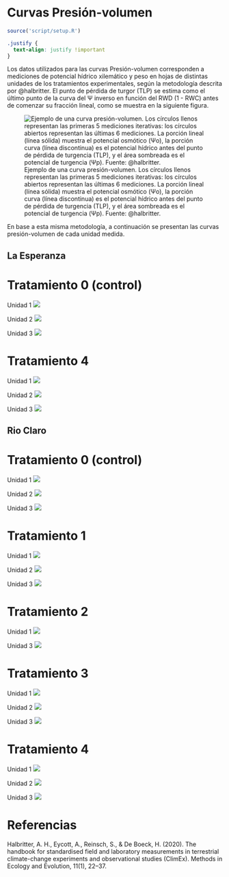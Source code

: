 # Curvas Presión-volumen

```r
source('script/setup.R')
```
```css
.justify {
  text-align: justify !important
}
```

::: justify
Los datos utilizados para las curvas Presión-volumen corresponden a mediciones de potencial hídrico xilemático y peso en hojas de distintas unidades de los tratamientos experimentales, según la metodología descrita por @halbritter. El punto de pérdida de turgor (TLP) se estima como el último punto de la curva del Ψ inverso en función del RWD (1 - RWC) antes de comenzar su fracción lineal, como se muestra en la siguiente figura.

![Ejemplo de una curva presión-volumen. Los círculos llenos representan las primeras 5 mediciones iterativas: los círculos abiertos representan las últimas 6 mediciones. La porción lineal (línea sólida) muestra el potencial osmótico (Ψo), la porción curva (línea discontinua) es el potencial hídrico antes del punto de pérdida de turgencia (TLP), y el área sombreada es el potencial de turgencia (Ψp). Fuente: @halbritter.](figuras/misc/tlp.png)

En base a esta misma metodología, a continuación se presentan las curvas presión-volumen de cada unidad medida.
:::

## La Esperanza

::: panel-tabset
# Tratamiento 0 (control)

Unidad 1 ![](figuras/06_tlp/tlp_la_esperanza_T0_1.png){.lightbox}

Unidad 2 ![](figuras/06_tlp/tlp_la_esperanza_T0_2.png){.lightbox}

Unidad 3 ![](figuras/06_tlp/tlp_la_esperanza_T0_3.png){.lightbox}

# Tratamiento 4

Unidad 1 ![](figuras/06_tlp/tlp_la_esperanza_T4_1.png){.lightbox}

Unidad 2 ![](figuras/06_tlp/tlp_la_esperanza_T4_2.png){.lightbox}

Unidad 3 ![](figuras/06_tlp/tlp_la_esperanza_T4_3.png){.lightbox}
:::

## Rio Claro

::: panel-tabset
# Tratamiento 0 (control)

Unidad 1 ![](figuras/06_tlp/tlp_rio_claro_T0_1.png){.lightbox}

Unidad 2 ![](figuras/06_tlp/tlp_rio_claro_T0_2.png){.lightbox}

Unidad 3 ![](figuras/06_tlp/tlp_rio_claro_T0_3.png){.lightbox}

# Tratamiento 1

Unidad 1 ![](figuras/06_tlp/tlp_rio_claro_T1_1.png){.lightbox}

Unidad 2 ![](figuras/06_tlp/tlp_rio_claro_T1_2.png){.lightbox}

Unidad 3 ![](figuras/06_tlp/tlp_rio_claro_T1_3.png){.lightbox}

# Tratamiento 2

Unidad 1 ![](figuras/06_tlp/tlp_rio_claro_T2_1.png){.lightbox}

Unidad 3 ![](figuras/06_tlp/tlp_rio_claro_T2_3.png){.lightbox}

# Tratamiento 3

Unidad 1 ![](figuras/06_tlp/tlp_rio_claro_T3_1.png){.lightbox}

Unidad 2 ![](figuras/06_tlp/tlp_rio_claro_T3_2.png){.lightbox}

Unidad 3 ![](figuras/06_tlp/tlp_rio_claro_T3_3.png){.lightbox}

# Tratamiento 4

Unidad 1 ![](figuras/06_tlp/tlp_rio_claro_T4_1.png){.lightbox}

Unidad 2 ![](figuras/06_tlp/tlp_rio_claro_T4_2.png){.lightbox}

Unidad 3 ![](figuras/06_tlp/tlp_rio_claro_T4_3.png){.lightbox}
:::

# Referencias

Halbritter, A. H., Eycott, A., Reinsch, S., & De Boeck, H. (2020). The handbook for standardised field and laboratory measurements in terrestrial climate-change experiments and observational studies (ClimEx). Methods in Ecology and Evolution, 11(1), 22–37.
